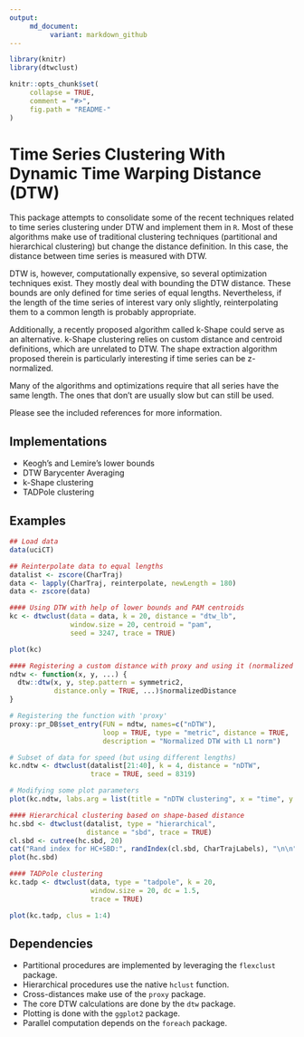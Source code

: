 ```yaml
---
output:
     md_document:
          variant: markdown_github
---
```


<!-- README.md is generated from README.Rmd. Please edit that file -->

```r
library(knitr)
library(dtwclust)

knitr::opts_chunk$set(
     collapse = TRUE,
     comment = "#>",
     fig.path = "README-"
)
```

# Time Series Clustering With Dynamic Time Warping Distance (DTW)

This package attempts to consolidate some of the recent techniques related to time series clustering under DTW and implement them in `R`. Most of these algorithms make use of traditional clustering techniques (partitional and hierarchical clustering) but change the distance definition. In this case, the distance between time series is measured with DTW.

DTW is, however, computationally expensive, so several optimization techniques exist. They mostly deal with bounding the DTW distance. These bounds are only defined for time series of equal lengths. Nevertheless, if the length of the time series of interest vary only slightly, reinterpolating them to a common length is probably appropriate.

Additionally, a recently proposed algorithm called k-Shape could serve as an alternative. k-Shape clustering relies on custom distance and centroid definitions, which are unrelated to DTW. The shape extraction algorithm proposed therein is particularly interesting if time series can be z-normalized.

Many of the algorithms and optimizations require that all series have the same length. The ones that don't are usually slow but can still be used.

Please see the included references for more information.

## Implementations

* Keogh's and Lemire's lower bounds
* DTW Barycenter Averaging
* k-Shape clustering
* TADPole clustering

## Examples

```r
## Load data
data(uciCT)

## Reinterpolate data to equal lengths
datalist <- zscore(CharTraj)
data <- lapply(CharTraj, reinterpolate, newLength = 180)
data <- zscore(data)

#### Using DTW with help of lower bounds and PAM centroids
kc <- dtwclust(data = data, k = 20, distance = "dtw_lb",
               window.size = 20, centroid = "pam",
               seed = 3247, trace = TRUE)

plot(kc)

#### Registering a custom distance with proxy and using it (normalized DTW)
ndtw <- function(x, y, ...) {
  dtw::dtw(x, y, step.pattern = symmetric2,
           distance.only = TRUE, ...)$normalizedDistance
}

# Registering the function with 'proxy'
proxy::pr_DB$set_entry(FUN = ndtw, names=c("nDTW"),
                       loop = TRUE, type = "metric", distance = TRUE,
                       description = "Normalized DTW with L1 norm")

# Subset of data for speed (but using different lengths)
kc.ndtw <- dtwclust(datalist[21:40], k = 4, distance = "nDTW",
                    trace = TRUE, seed = 8319)

# Modifying some plot parameters
plot(kc.ndtw, labs.arg = list(title = "nDTW clustering", x = "time", y = "series"))

#### Hierarchical clustering based on shape-based distance
hc.sbd <- dtwclust(datalist, type = "hierarchical",
                   distance = "sbd", trace = TRUE)
cl.sbd <- cutree(hc.sbd, 20)
cat("Rand index for HC+SBD:", randIndex(cl.sbd, CharTrajLabels), "\n\n")
plot(hc.sbd)

#### TADPole clustering
kc.tadp <- dtwclust(data, type = "tadpole", k = 20,
                    window.size = 20, dc = 1.5, 
                    trace = TRUE)

plot(kc.tadp, clus = 1:4)
```

## Dependencies

* Partitional procedures are implemented by leveraging the `flexclust` package.
* Hierarchical procedures use the native `hclust` function.
* Cross-distances make use of the `proxy` package.
* The core DTW calculations are done by the `dtw` package.
* Plotting is done with the `ggplot2` package.
* Parallel computation depends on the `foreach` package.
